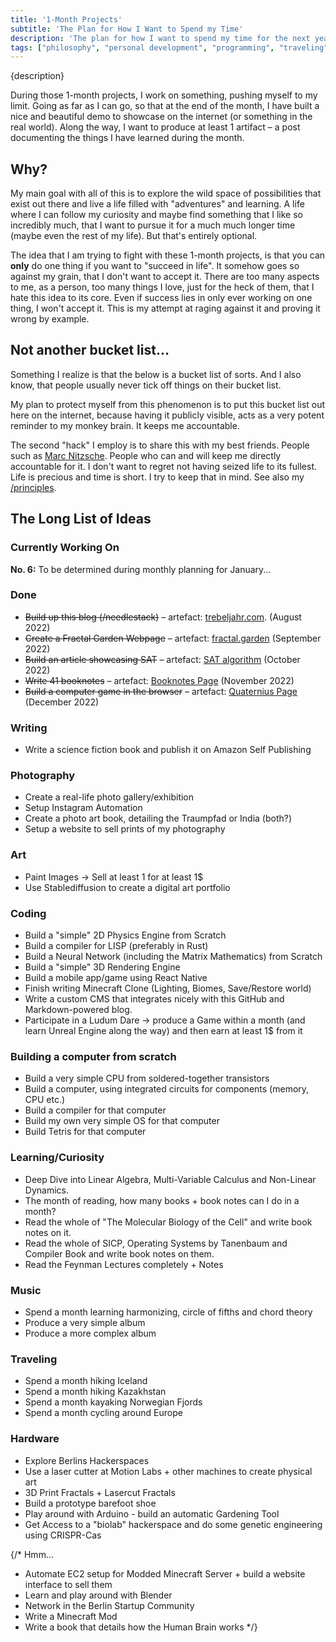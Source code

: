 ```yaml
---
title: '1-Month Projects'
subtitle: 'The Plan for How I Want to Spend my Time'
description: 'The plan for how I want to spend my time for the next years is following an idea I call "1-month projects". The idea is simple. I want to spend a month at a time pursuing a single project. Things that interest me and that I always wanted to do, but never gave myself the time to do. Now I take that time.'
tags: ["philosophy", "personal development", "programming", "traveling"]
---
```


<p>{description}</p>

During those 1-month projects, I work on something, pushing myself to my limit. Going as far as I can go, so that at the end of the month, I have built a nice and beautiful demo to showcase on the internet (or something in the real world). Along the way, I want to produce at least 1 artifact – a post documenting the things I have learned during the month.

## Why?

My main goal with all of this is to explore the wild space of possibilities that exist out there and live a life filled with "adventures" and learning. A life where I can follow my curiosity and maybe find something that I like so incredibly much, that I want to pursue it for a much much longer time (maybe even the rest of my life). But that's entirely optional.

The idea that I am trying to fight with these 1-month projects, is that you can **only** do one thing if you want to "succeed in life". It somehow goes so against my grain, that I don't want to accept it. There are too many aspects to me, as a person, too many things I love, just for the heck of them, that I hate this idea to its core. Even if success lies in only ever working on one thing, I won't accept it. This is my attempt at raging against it and proving it wrong by example. 

## Not another bucket list...

Something I realize is that the below is a bucket list of sorts. And I also know, that people usually never tick off things on their bucket list. 

My plan to protect myself from this phenomenon is to put this bucket list out here on the internet, because having it publicly visible, acts as a very potent reminder to my monkey brain. It keeps me accountable. 

The second "hack" I employ is to share this with my best friends. People such as [Marc Nitzsche](https://www.marcnitzsche.de/). People who can and will keep me directly accountable for it. I don't want to regret not having seized life to its fullest. Life is precious and time is short. I try to keep that in mind. See also my [/principles](/principles).

## The Long List of Ideas

### Currently Working On

**No. 6:** To be determined during monthly planning for January...

### Done
- ~~Build up this blog (/needlestack)~~ – artefact: [trebeljahr.com](https://trebeljahr.com). (August 2022)
- ~~Create a Fractal Garden Webpage~~ – artefact: [fractal.garden](https://fractal.garden) (September 2022)
- ~~Build an article showcasing SAT~~ – artefact: [SAT algorithm](https://trebeljahr.com/posts/collision-detection) (October 2022)
- ~~Write 41 booknotes~~ – artefact: [Booknotes Page](https://trebeljahr.com/booknotes)  (November 2022)
- ~~Build a computer game in the browser~~ – artefact: [Quaternius Page](https://quaternius.trebeljahr.com) (December 2022)

### Writing
- Write a science fiction book and publish it on Amazon Self Publishing

### Photography
- Create a real-life photo gallery/exhibition
- Setup Instagram Automation
- Create a photo art book, detailing the Traumpfad or India (both?)
- Setup a website to sell prints of my photography

### Art
- Paint Images -> Sell at least 1 for at least 1$
- Use Stablediffusion to create a digital art portfolio

### Coding
- Build a "simple" 2D Physics Engine from Scratch
- Build a compiler for LISP (preferably in Rust)
- Build a Neural Network (including the Matrix Mathematics) from Scratch
- Build a "simple" 3D Rendering Engine
- Build a mobile app/game using React Native
- Finish writing Minecraft Clone (Lighting, Biomes, Save/Restore world)
- Write a custom CMS that integrates nicely with this GitHub and Markdown-powered blog.
- Participate in a Ludum Dare -> produce a Game within a month (and learn Unreal Engine along the way) and then earn at least 1$ from it

### Building a computer from scratch
- Build a very simple CPU from soldered-together transistors
- Build a computer, using integrated circuits for components (memory, CPU etc.)
- Build a compiler for that computer
- Build my own very simple OS for that computer
- Build Tetris for that computer

### Learning/Curiosity
- Deep Dive into Linear Algebra, Multi-Variable Calculus and Non-Linear Dynamics.
- The month of reading, how many books + book notes can I do in a month?
- Read the whole of "The Molecular Biology of the Cell" and write book notes on it.
- Read the whole of SICP, Operating Systems by Tanenbaum and Compiler Book and write book notes on them.
- Read the Feynman Lectures completely + Notes

### Music
- Spend a month learning harmonizing, circle of fifths and chord theory
- Produce a very simple album
- Produce a more complex album

### Traveling
- Spend a month hiking Iceland
- Spend a month hiking Kazakhstan
- Spend a month kayaking Norwegian Fjords
- Spend a month cycling around Europe

### Hardware
- Explore Berlins Hackerspaces
- Use a laser cutter at Motion Labs + other machines to create physical art
- 3D Print Fractals + Lasercut Fractals
- Build a prototype barefoot shoe
- Play around with Arduino - build an automatic Gardening Tool
- Get Access to a "biolab" hackerspace and do some genetic engineering using CRISPR-Cas

{/* Hmm...
- Automate EC2 setup for Modded Minecraft Server + build a website interface to sell them
- Learn and play around with Blender
- Network in the Berlin Startup Community 
- Write a Minecraft Mod
- Write a book that details how the Human Brain works
*/}